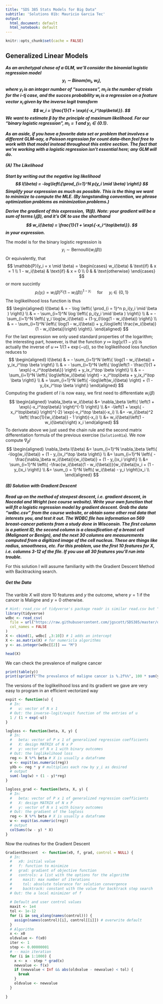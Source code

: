 ```yaml
---
title: "SDS 385 Stats Models for Big Data"
subtitle: 'Solutions 01b: Mauricio Garcia Tec'
output:
  html_document: default
  html_notebook: default
---
```


```r
knitr::opts_chunk$set(cache = FALSE)
```

## Generalized Linear Models

<strong><em>
As an archetypal chase of a GLM, we'll consider the binomial logistic regression model
$$
y_i \sim \mathrm{Binom}(m_i, w_i),
$$
where $y_i$ is an integer number of "successes", $m_i$ is the number of trials for the $i$-tj case, and the succes probability $w_i$ is a regression on a feature vector $x_i$ given by the inverse logit transform
$$
w_i = \frac{1}{1 + \exp\{-x_i^\top\beta\}}.
$$
We want to estimate $\beta$ by the principle of maximum likelihood. For our "binary logistic regression", $m_i = 1$ and $y_i\in\{0.1\}$.

As an aside, if you have a favorite data set or problem that involves a different GLM--say, a Poisson regression for count data--then feel free to work with that model instead throughout this entire section. The fact that we’re working with a logistic regression isn’t essential here; any GLM will do.

#### (A) The Likelihood

Start by writing out the negative log likelihood
$$
l(\beta) = -log\left\{\prod_{i=1}^N p(y_i \mid \beta) \right\}
$$
Simplify your expression as much as possible. This is the thing we want to minimize to compute the MLE. (By longstanding convention, we phrase optimization problems as minimization problems.) 

Derive the gradient of this expression, $\nabla l(\beta)$. Note: your gradient will be a sum of terms $l_i(\beta)$, and it’s OK to use the shorthand
$$
w_i(\beta) = \frac{1}{1 + \exp\{-x_i^\top\beta\}}.
$$
in your expression.
</strong></em>

The model is for the binary logistic regression is
$$
y_i \sim \mathrm{Bernoulli}\left(w_i(\beta)\right)
$$
Or equivalently, that
$$
\mathbb{P}(y_i = x \mid \beta) = \begin{cases} 
  w_i(\beta) & \text{if} & x = 1 \\
  1 - w_i(\beta) & \text{if} & x = 0 \\
  0   & & \text{otherwise} 
\end{cases}
$$
or more succintly
$$
p_i(y_i) = w_i(\beta)^{y_i}( 1 - w_i(\beta))^{1 - y_i} \quad \text{ for } \quad y_i\in\{0,1\}
$$
The loglikelihood loss function is thus
$$
\begin{aligned}
l(\beta) & = - \log \left\{ \prod_{i = 1}^n p_i(y_i \mid \beta ) \right\} \\
& = - \sum_{i=1}^N \log \left\{ p_i(y_i \mid \beta ) \right\} \\
& = - \sum_{i=1}^N \left\{ y_i \log(w_i(\beta)) + (1-y_i)\log(1 - w_i(\beta)) \right\} \\
& = - \sum_{i=1}^N \left\{ \log(1 - w_i(\beta)) + y_i\log\left( \frac{w_i(\beta)}{1 - w_i(\beta)}\right) \right\}. 
\end{aligned}
$$
For the last expression we only used standard properties of the logarithm; the interesting part, however, is that the function $y \mapsto log(y  / (1-y))$ is actually the inverse of $u \mapsto 1/(1 + \exp(-u))$, so the loglikelihood loss function reduces to
$$
\begin{aligned}
l(\beta) & = - \sum_{i=1}^N \left\{ \log(1 - w_i(\beta)) + y_ix_i^\top \beta \right\} \\
& = - \sum_{i=1}^N \left\{ \log\left(1 - \frac{1}{1 + \exp\{-x_i^\top\beta\}} \right) + y_ix_i^\top \beta \right\}  \\
& = - \sum_{i=1}^N \left\{ \log\left(w_i(\beta) \right) - x_i^\top\beta + y_ix_i^\top \beta \right\}  \\
& = \sum_{i=1}^N \left\{ -\log\left(w_i(\beta) \right) + (1 - y_i)x_i^\top \beta \right\} 
\end{aligned}
$$
Computing the gradient of $l$ is now easy, we first need to differentiate $w_i(\beta)$
$$
\begin{aligned}
\nabla_\beta w_i(\beta) &= \nabla_\beta \left\{ \left(1 + \exp\{-x_i^\top\beta\} \right)^{-1}  \right\} \\
&= -\left(1 + \exp\{ - x_i^\top\beta\} \right)^{-2} \exp(-x_i^\top \beta)(-x_i) \\
&= -w_i(\beta)^2 \left( \frac{1}{w_i(\beta)} - 1 \right)(-x_i) \\
&=   w_i(\beta)\left(1 - w_i(\beta)\right) x_i 
\end{aligned}
$$
To derivate above we just used the chain rule and the second matrix differentiation formula of the previous exercise (`Solution01a`). We now compute $\nabla_\beta l$
$$
\begin{aligned}
\nabla_\beta l(\beta) &= \sum_{i=1}^N \nabla_\beta  \left\{ -\log(w_i(\beta)) + (1 - y_i)x_i^\top \beta \right\} \\
 &= \sum_{i=1}^N \left\{ -\frac{\nabla_\beta w_i(\beta)}{w_i(\beta)} +  (1 - y_i)x_i \right\} \\
 &= \sum_{i=1}^N \left\{ -\frac{w_i(\beta)(1 - w_i(\beta))}{w_i(\beta)}x_i +  (1 - y_i)x_i \right\} \\
 &= \sum_{i = 1}^N \left\{ w_i(\beta) - y_i \right\}x_i \\
\end{aligned}
$$
<!-- This is definitely a very beautiful expression for the following reason. We will bauptize the inverse function of $w_i(\beta)$ as the logit function. Namely, -->
<!-- $$ -->
<!-- \mathrm{logit}(u) =  \log\left(\frac{u}{1-u}\right). -->
<!-- $$ -->
<!-- The logistic regression model is equivalent to a regression of the form -->
<!-- $$ -->
<!-- \mathrm{logit}(y_i) = x_i^\top \beta + \epsilon_i -->
<!-- $$ -->
<!-- where $\epsilon_i$ are non-correlated errors. The prediction of $\mathrm{logit}(y_i)$ for a given value $\hat{beta}$, under the logistic model, is -->
<!-- $$ -->
<!-- \widehat{\mathrm{logit}{(y_i)}} = x_i^\top \hat{\beta} -->
<!-- $$ -->
<!-- and in the actual value of interest $y_i$, we have -->
<!-- $$ -->
<!-- \hat{y_i} =  -->
<!-- $$ -->

<strong><em>

#### (B) Solution with Gradient Descent

Read up on the method of steepest descent, i.e. gradient descent, in Nocedal and Wright (see course website). Write your own function that will ﬁt a logistic regression model by gradient descent. Grab the data “wdbc.csv” from the course website, or obtain some other real data that interests you, and test it out. The WDBC ﬁle has information on 569 breast-cancer patients from a study done in Wisconsin. The ﬁrst column is a patient ID, the second column is a classiﬁcation of a breast cell (Malignant or Benign), and the next 30 columns are measurements computed from a digitized image of the cell nucleus. These are things like radius, smoothness, etc. For this problem, use the ﬁrst 10 features for X, i.e. columns 3-12 of the ﬁle. If you use all 30 features you’ll run into trouble.
</strong></em>

For this solution I will assume familiarity with the Gradient Descent Method with Backtracking search. 

##### Get the Data

The varible $X$ will store 10 features and $y$ the outcome, where $y = 1$ if the cancer is Maligne and $y=0$ otherwise.

```r
# Hint: read_csv of tidyverse's package readr is similar read.csv but "cleaner" and somewhat more efficient
library(tidyverse)
wdbc <- read_csv(
  file = url("https://raw.githubusercontent.com/jgscott/SDS385/master/data/wdbc.csv"),
  col_names = FALSE
)
X <- cbind(1, wdbc[ ,3:10]) # 1 adds an intercept
X <- as.matrix(X) # for numericla algorithms
y <- as.integer(wdbc[[2]] == "M")
```

```r
head(X)
```
We can check the prevalence of maligne cancer
```r
print(table(y))
print(sprintf("The prevalence of maligne cancer is %.2f%%", 100 * sum(y) / length(y)))
```

<!-- We will now write a pair of functions that compute the loglikelihood loss function and the gradient. I will write the functions using the Rcpp framework, which gives a C++ library of R-like classes and seamless R integration to call these functions. More information about the framework [here](http://dirk.eddelbuettel.com/code/rcpp.html). The last time I checked, over 800 CRAN packages used this awesome and super fast framework. For thus uninitiated in the workd of high-performance computing, C++ is one of the fastest programming languages, in particular, it is a *compiled* language, contrary R. The compiler does a nice translation to computer language at compiling time, at does not waste time when we run a command. -->

<!-- ```{r, message=FALSE, warning=FALSE} -->
<!-- library(Rcpp) -->
<!-- ``` -->

<!-- ```{r, engine = 'Rcpp'} -->
<!-- #include <Rcpp.h> -->
<!-- using namespace Rcpp; -->

<!-- // Step 1: Define vectorized (w_i) and Logit Functions -->

<!-- NumericVector logit(NumericVector u) { -->
<!--   int N = u.size(); -->
<!--   NumericVector res(N); -->
<!--   for (int i = 0; i < N; i++) { -->
<!--     res[i] = log(u[i] / (1 - u[i])); -->
<!--   } -->
<!--   return res; -->
<!-- } -->

<!-- NumericVector expit(NumericVector u) { -->
<!--   int N = u.size(); -->
<!--   NumericVector res(N); -->
<!--   for (int i = 0; i < N; i++) { -->
<!--     res[i] = 1 / (1 + exp(-u[i])); -->
<!--   } -->
<!--   return res; -->
<!-- } -->

<!-- // Step 2: Compute LogLoss and Its Gradient -->
<!-- // The Directive [[Rcpp::export]] before the functions tells Rcpp to export the function to R's working environment -->

<!-- // [[Rcpp::export]] -->
<!-- double logloss(NumericVector beta, NumericVector y, NumericMatrix X) { -->
<!--   int N = y.size(); -->
<!--   int P = beta.size(); -->
<!--   double ll = 0; -->
<!--   for (int i = 0; i < N; i++) { -->
<!--     res[i] = 1 / (1 + exp(-u[i])); -->
<!--   }   -->
<!--   return l; -->
<!-- } -->
<!-- ``` -->

The versions of the loglikelihood loss and its gradient we gave are very easy to program in an efficient vectorized way
```r

expit <- function(u) {
  # In:
  #   u: vector of N x 1
  # Out: the inverse-logit/expit function of the entries of u
  1 / (1 + exp(-u))
}

logloss <- function(beta, X, y) {
  # In: 
  #   beta: vector of P x 1 of generalized regression coefficients   
  #   X: design MATRIX of N x P
  #   y: vector of N x 1 with binary outcomes
  # Out: the loglikelihood loss
  reg <- X %*% beta # X is usually a dataframe
  w <- expit(as.numeric(reg))
  yXb <- reg * y # multiplies each row by y_i as desired
  # output
  sum(-log(w) + (1 - y)*reg)
}

logloss_grad <- function(beta, X, y) {
  # In: 
  #   beta: vector of P x 1 of generalized regression coefficients   
  #   X: design MATRIX of N x P
  #   y: vector of N x 1 with binary outcomes
  # Out: the gradient of the logloss  
  reg <- X %*% beta # X is usually a dataframe
  w <- expit(as.numeric(reg))
  # output
  colSums((w - y) * X)
}
```

Now the routines for the Gradient Descent

```r
GradientDescent  <- function(x0, f, grad, control = NULL) {
  # In:
  #   x0: initial value
  #   f: function to minimize
  #   grad: gradient of objective function
  #   controls: a list with the options for the algorithm
  #     maxit: max number of iterations
  #     tol: absolute tolerance for solution convergence
  #     backtrack: constant with the value for backtrack step search
  # Out: the a local minimizer of f
  
  # Default and user control values
  maxit <- 1e4
  tol <- 1e-12
  for (i in seq_along(names(control))) { 
    assign(names(control)[i], control[[i]]) # overwrite default
  }
  # Algorithm
  x <- x0
  oldvalue <- f(x0)
  iter <- 1
  step <- 0.00000001
  # -- main iteration
  for (i in 1:1000) {
    x <- x - step * grad(x)
    newvalue <- f(x)
    if (newvalue < Inf && abs(oldvalue - newvalue) < tol) {
      break
    }
    oldvalue <- newvalue
  }
  
}
```
